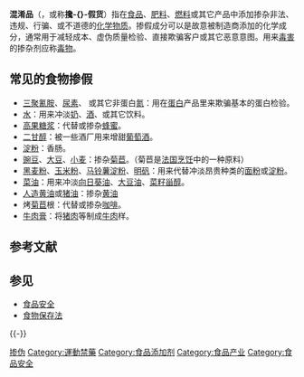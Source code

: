 {{unreferenced|time=2013-02-24T12:33:23+00:00}}
{{noteTA
|T = zh-hans:掺假; zh-hant:攙假;
|1 = zh-hans:掺假; zh-hant:攙假;
}}
{{Otheruses|other=其它掺杂情况|掺杂}}

'''混淆品'''（{{lang-en|'''adulterant'''}}，或称'''攙-{}-假货'''）指在[[食品|食品]]、[[肥料|肥料]]、[[燃料|燃料]]或其它产品中添加掺杂非法、违规、行骗、或不道德的[[化学物质|化学物质]]。掺假成分可以是故意被制造商添加的化学成分，通常用于减轻成本、虚伪质量检验、直接欺骗客户或其它恶意意图。用来[[毒害|毒害]]的掺杂剂应称[[毒物|毒物]]。

== 常见的食物掺假 ==
* [[三聚氰胺|三聚氰胺]]、[[尿素|尿素]]、 或其它非蛋白[[氮|氮]]：用在[[蛋白|蛋白]]产品里来欺骗基本的蛋白检验。
* [[水|水]]：用来冲淡[[奶|奶]]、[[酒|酒]]、或其它饮料。
* [[高果糖浆|高果糖浆]]：代替或掺杂[[蜂蜜|蜂蜜]]。
* [[二甘醇|二甘醇]]：被一些酒厂用来增甜[[葡萄酒|葡萄酒]]。
* [[淀粉|淀粉]]：香肠。
* [[豌豆|豌豆]]、[[大豆|大豆]]、[[小麦|小麦]]：掺杂[[菊苣|菊苣]]。（菊苣是[[法国烹饪|法国烹饪]]中的一种原料）
* [[黑麦粉|黑麦粉]]、[[玉米粉|玉米粉]]、[[马铃薯|马铃薯]][[淀粉|淀粉]]、[[明矾|明矾]]：用来代替冲淡昂贵种类的[[面粉|面粉]]或[[淀粉|淀粉]]。
* [[菜油|菜油]]：用来冲淡[[向日葵油|向日葵油]]、[[大豆油|大豆油]]、[[菜籽固醇|菜籽甾醇]]。
* [[人造黄油|人造黄油]]或[[猪油|猪油]]：掺杂[[黄油|黄油]]
* 烤[[菊苣|菊苣]]根：代替或掺杂[[咖啡|咖啡]]。
* [[牛肉膏|牛肉膏]]：将[[猪肉|猪肉]]等制成[[牛肉|牛肉]]样。

== 参考文献 ==
{{Reflist|1}}

== 参见 ==
* [[食品安全|食品安全]]
* [[食物保存法|食物保存法]]

{{-}}
{{Consumer Food Safety}}

{{Authority control}}
[[Category:掺伪|]]
[[Category:運動禁藥|Category:運動禁藥]]
[[Category:食品添加剂|Category:食品添加剂]]
[[Category:食品产业|Category:食品产业]]
[[Category:食品安全|Category:食品安全]]